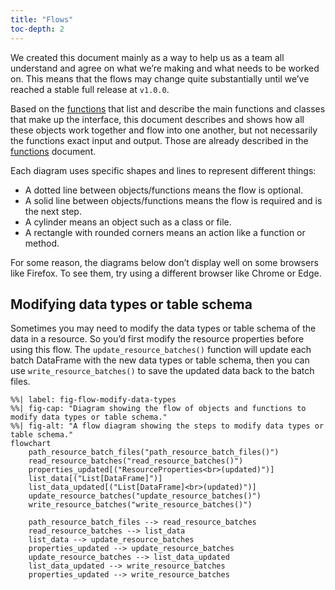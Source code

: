 ```yaml
---
title: "Flows"
toc-depth: 2
---
```


::: callout-important
We created this document mainly as a way to help us as a team all
understand and agree on what we're making and what needs to be worked
on. This means that the flows may change quite substantially until we've
reached a stable full release at `v1.0.0`.
:::

Based on the [functions](functions.qmd) that list and describe the main
functions and classes that make up the interface, this document
describes and shows how all these objects work together and flow into
one another, but not necessarily the functions exact input and output.
Those are already described in the [functions](functions.qmd) document.

Each diagram uses specific shapes and lines to represent different
things:

-   A dotted line between objects/functions means the flow is optional.
-   A solid line between objects/functions means the flow is required
    and is the next step.
-   A cylinder means an object such as a class or file.
-   A rectangle with rounded corners means an action like a function or
    method.

::: callout-caution
For some reason, the diagrams below don't display well on some browsers
like Firefox. To see them, try using a different browser like Chrome or
Edge.
:::

## Modifying data types or table schema

Sometimes you may need to modify the data types or table schema of the
data in a resource. So you'd first modify the resource properties before
using this flow. The `update_resource_batches()` function will
update each batch DataFrame with the new data types or table schema, then
you can use `write_resource_batches()` to save the updated data back to the
batch files.

<!-- TODO: I'm not completely clear yet how this flow might work. Does it overwrite existing ones? Or delete? -->

```mermaid
%%| label: fig-flow-modify-data-types
%%| fig-cap: "Diagram showing the flow of objects and functions to modify data types or table schema."
%%| fig-alt: "A flow diagram showing the steps to modify data types or table schema."
flowchart
    path_resource_batch_files("path_resource_batch_files()")
    read_resource_batches("read_resource_batches()")
    properties_updated[("ResourceProperties<br>(updated)")]
    list_data[("List[DataFrame]")]
    list_data_updated[("List[DataFrame]<br>(updated)")]
    update_resource_batches("update_resource_batches()")
    write_resource_batches("write_resource_batches()")

    path_resource_batch_files --> read_resource_batches
    read_resource_batches --> list_data
    list_data --> update_resource_batches
    properties_updated --> update_resource_batches
    update_resource_batches --> list_data_updated
    list_data_updated --> write_resource_batches
    properties_updated --> write_resource_batches
```
